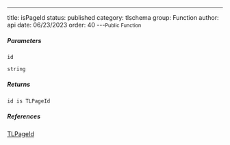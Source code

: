 ---
title: isPageId
status: published
category: tlschema
group: Function
author: api
date: 06/23/2023
order: 40
---<Small>Public Function</Small>




##### Parameters


<ParametersTable>

<ParametersTableRow>
<ParametersTableName>

`id`

</ParametersTableName>
<ParametersTableDescription>

```ts
string
```



</ParametersTableDescription>
</ParametersTableRow>
</ParametersTable>

##### Returns


```ts
id is TLPageId
```

##### References

[TLPageId](/gen/tlschema/TLPageId-type)

